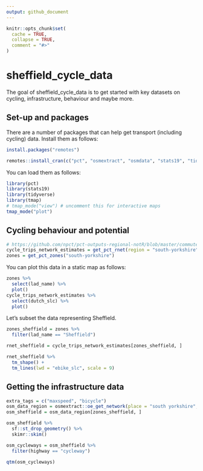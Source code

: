 ```yaml
---
output: github_document
---
```


<!-- README.md is generated from README.Rmd. Please edit that file -->

```r
knitr::opts_chunk$set(
  cache = TRUE,
  collapse = TRUE,
  comment = "#>"
)
```

# sheffield_cycle_data

<!-- badges: start -->
<!-- badges: end -->

The goal of sheffield_cycle_data is to get started with key datasets on cycling, infrastructure, behaviour and maybe more.

## Set-up and packages

There are a number of packages that can help get transport (including cycling) data.
Install them as follows:

```r
install.packages("remotes")
```

```r
remotes::install_cran(c("pct", "osmextract", "osmdata", "stats19", "tidyverse", "tmap", "skimr"))
```

You can load them as follows:

```r
library(pct)
library(stats19)
library(tidyverse)
library(tmap)
# tmap_mode("view") # uncomment this for interactive maps
tmap_mode("plot")
```

## Cycling behaviour and potential

```r
# https://github.com/npct/pct-outputs-regional-notR/blob/master/commute/lsoa/south-yorkshire/rnet_full.geojson
cycle_trips_network_estimates = get_pct_rnet(region = "south-yorkshire")
zones = get_pct_zones("south-yorkshire")
```

You can plot this data in a static map as follows:

```r
zones %>% 
  select(lad_name) %>% 
  plot()
cycle_trips_network_estimates %>%
  select(dutch_slc) %>% 
  plot()
```

Let's subset the data representing Sheffield.

```r
zones_sheffield = zones %>% 
  filter(lad_name == "Sheffield")
```

```r
rnet_sheffield = cycle_trips_network_estimates[zones_sheffield, ]
```

```r
rnet_sheffield %>% 
  tm_shape() +
  tm_lines(lwd = "ebike_slc", scale = 9)

```

## Getting the infrastructure data

```r
extra_tags = c("maxspeed", "bicycle")
osm_data_region = osmextract::oe_get_network(place = "south yorkshire", mode = "cycling", extra_tags = extra_tags)
osm_sheffield = osm_data_region[zones_sheffield, ]
```

```r
osm_sheffield %>% 
  sf::st_drop_geometry() %>% 
  skimr::skim()
```

```r
osm_cycleways = osm_sheffield %>% 
  filter(highway == "cycleway")
```

```r
qtm(osm_cycleways)
```


